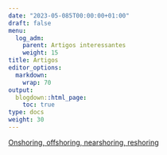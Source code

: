 ```yaml
---
date: "2023-05-085T00:00:00+01:00"
draft: false
menu:
  log_adm:
    parent: Artigos interessantes
    weight: 15
title: Artigos
editor_options: 
  markdown: 
    wrap: 70
output: 
  blogdown::html_page:
    toc: true
type: docs
weight: 30
---
```



[Onshoring, offshoring, nearshoring, reshoring](https://columbiatrading.com.br/onshoring/)
